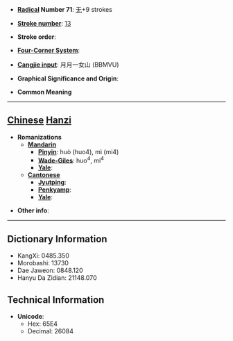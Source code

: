 * '''[[Wiktionary:Chinese radical index| Radical]] Number 71''': [[Wiktionary:Chinese radical index 无|无]]+9 strokes

* '''[[Wiktionary:Chinese total strokes index|Stroke number]]''': [[Wiktionary:Chinese total strokes index 13|13]]

* '''Stroke order''': 

* '''[[Wiktionary:Chinese four corner index|Four-Corner System]]''': 

* '''[[Wiktionary:Chinese Cangjie index|Cangjie input]]''': 月月一女山 (BBMVU)

* '''Graphical Significance and Origin''': 

* '''Common Meaning'''

----

== [[Chinese]] [[Hanzi]] ==

* '''Romanizations'''
** '''[[Mandarin]]'''
*** '''[[Pinyin]]''': huò (huo4), mì (mi4)
*** '''[[Wade-Giles]]''': huo<sup>4</sup>, mi<sup>4</sup>
*** '''[[Yale]]''': 
** '''[[Cantonese]]'''
*** '''[[Jyutping]]''':
*** '''[[Penkyamp]]''': 
*** '''[[Yale]]''': 

* '''Other info''': 

----

== Dictionary Information ==

* KangXi: 0485.350
* Morobashi: 13730
* Dae Jaweon: 0848.120
* Hanyu Da Zidian: 21148.070

== Technical Information ==

* '''Unicode''':
** Hex: 65E4
** Decimal: 26084